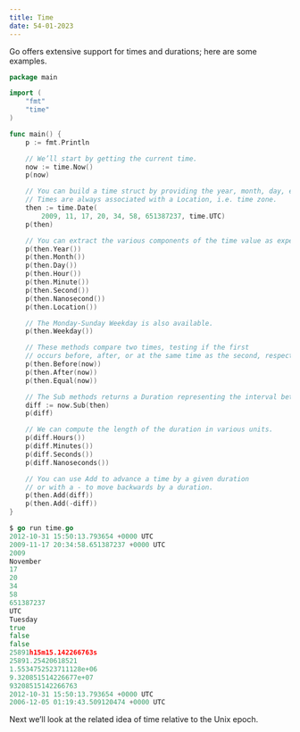 ```yaml
---
title: Time 
date: 54-01-2023
---
```

Go offers extensive support for times and durations; here are some examples.

```go
package main

import (
    "fmt"
    "time"
)

func main() {
    p := fmt.Println

    // We’ll start by getting the current time.
    now := time.Now()
    p(now)

    // You can build a time struct by providing the year, month, day, etc.
    // Times are always associated with a Location, i.e. time zone.
    then := time.Date(
        2009, 11, 17, 20, 34, 58, 651387237, time.UTC)
    p(then)

    // You can extract the various components of the time value as expected.
    p(then.Year())
    p(then.Month())
    p(then.Day())
    p(then.Hour())
    p(then.Minute())
    p(then.Second())
    p(then.Nanosecond())
    p(then.Location())

    // The Monday-Sunday Weekday is also available.
    p(then.Weekday())

    // These methods compare two times, testing if the first 
    // occurs before, after, or at the same time as the second, respectively.
    p(then.Before(now))
    p(then.After(now))
    p(then.Equal(now))

    // The Sub methods returns a Duration representing the interval between two times.
    diff := now.Sub(then)
    p(diff)

    // We can compute the length of the duration in various units.
    p(diff.Hours())
    p(diff.Minutes())
    p(diff.Seconds())
    p(diff.Nanoseconds())

    // You can use Add to advance a time by a given duration
    // or with a - to move backwards by a duration.
    p(then.Add(diff))
    p(then.Add(-diff))
}
```

```go
$ go run time.go
2012-10-31 15:50:13.793654 +0000 UTC
2009-11-17 20:34:58.651387237 +0000 UTC
2009
November
17
20
34
58
651387237
UTC
Tuesday
true
false
false
25891h15m15.142266763s
25891.25420618521
1.5534752523711128e+06
9.320851514226677e+07
93208515142266763
2012-10-31 15:50:13.793654 +0000 UTC
2006-12-05 01:19:43.509120474 +0000 UTC
```
Next we’ll look at the related idea of time relative to the Unix epoch.


